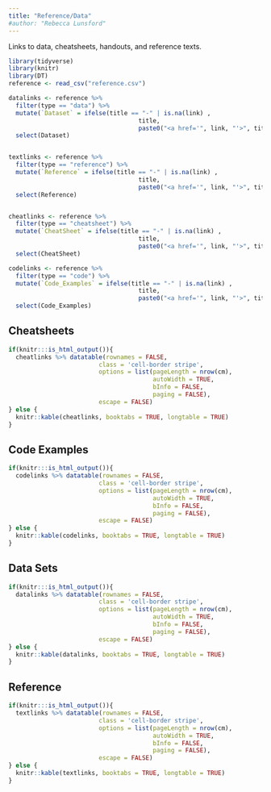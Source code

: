 ```yaml
---
title: "Reference/Data"
#author: "Rebecca Lunsford"
---
```


Links to data, cheatsheets, handouts, and reference texts.

```r
library(tidyverse)
library(knitr)
library(DT)
reference <- read_csv("reference.csv")

datalinks <- reference %>%
  filter(type == "data") %>% 
  mutate(`Dataset` = ifelse(title == "-" | is.na(link) ,
                                    title,
                                    paste0("<a href='", link, "'>", title, "</a>"))) %>% 
  select(Dataset)


textlinks <- reference %>%
  filter(type == "reference") %>% 
  mutate(`Reference` = ifelse(title == "-" | is.na(link) ,
                                    title,
                                    paste0("<a href='", link, "'>", title, "</a>"))) %>% 
  select(Reference)


cheatlinks <- reference %>%
  filter(type == "cheatsheet") %>% 
  mutate(`CheatSheet` = ifelse(title == "-" | is.na(link) ,
                                    title,
                                    paste0("<a href='", link, "'>", title, "</a>"))) %>% 
  select(CheatSheet)

codelinks <- reference %>%
  filter(type == "code") %>% 
  mutate(`Code_Examples` = ifelse(title == "-" | is.na(link) ,
                                    title,
                                    paste0("<a href='", link, "'>", title, "</a>"))) %>% 
  select(Code_Examples)
```

## Cheatsheets

```r
if(knitr:::is_html_output()){
  cheatlinks %>% datatable(rownames = FALSE,
                         class = 'cell-border stripe',
                         options = list(pageLength = nrow(cm), 
                                        autoWidth = TRUE,
                                        bInfo = FALSE,
                                        paging = FALSE),
                         escape = FALSE)
} else {
  knitr::kable(cheatlinks, booktabs = TRUE, longtable = TRUE)
}
```

## Code Examples

```r
if(knitr:::is_html_output()){
  codelinks %>% datatable(rownames = FALSE,
                         class = 'cell-border stripe',
                         options = list(pageLength = nrow(cm), 
                                        autoWidth = TRUE,
                                        bInfo = FALSE,
                                        paging = FALSE),
                         escape = FALSE)
} else {
  knitr::kable(codelinks, booktabs = TRUE, longtable = TRUE)
}
```

## Data Sets

```r
if(knitr:::is_html_output()){
  datalinks %>% datatable(rownames = FALSE,
                         class = 'cell-border stripe',
                         options = list(pageLength = nrow(cm), 
                                        autoWidth = TRUE,
                                        bInfo = FALSE,
                                        paging = FALSE),
                         escape = FALSE)
} else {
  knitr::kable(datalinks, booktabs = TRUE, longtable = TRUE)
}
```

## Reference

```r
if(knitr:::is_html_output()){
  textlinks %>% datatable(rownames = FALSE,
                         class = 'cell-border stripe',
                         options = list(pageLength = nrow(cm), 
                                        autoWidth = TRUE,
                                        bInfo = FALSE,
                                        paging = FALSE),
                         escape = FALSE)
} else {
  knitr::kable(textlinks, booktabs = TRUE, longtable = TRUE)
}
```
